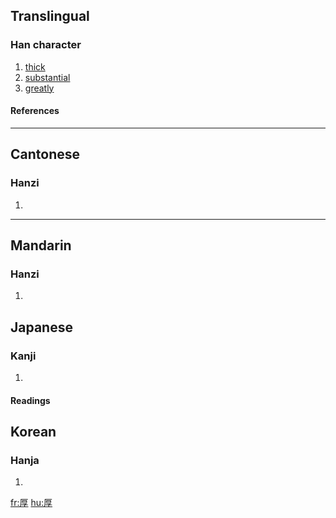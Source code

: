 ==Translingual==
===Han character===
{{Han char|rad=厂|as=07|sn=9|four=7124<sub>7</sub>|canj=一日弓木 (MAND)}}
# [[thick]]
# [[substantial]]
# [[greatly]]
====References====
{{Han ref|kx=0161.260|dkj=02949|dj=0368.060|hdz=10072.060|uh=539A|ud=21402|bh=AB70|bd=43888}}
----
==Cantonese==
===Hanzi===
{{yue-hanzi|jyut=|y=hau5}}
# {{defn|Cantonese}}
----
==Mandarin==
===Hanzi===
{{cmn-hanzi|pin=[[hòu]] (hou4)|wg=hou<sup>4</sup>}}
# {{defn|Mandarin}}





== Japanese ==
===Kanji===
{{ja-kanji|grade=|rs=厂07}}
# {{defn|Japanese}} 
====Readings====
{{ja-readings|on=[[こう]] ([[kō]])|kun=[[あつい]] ([[厚い]], [[atsui]])}}



==Korean==
===Hanja===
{{ko-hanja|hangeul=후|rv=hu|mr=hu}}
# {{defn|Korean}}




[[fr:厚]]
[[hu:厚]]
